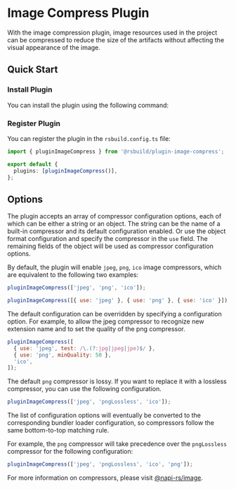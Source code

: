 # Image Compress Plugin


<SourceCode href="https://github.com/web-infra-dev/rsbuild/tree/main/packages/plugin-image-compress" />

With the image compression plugin, image resources used in the project can be compressed to reduce the size of the artifacts without affecting the visual appearance of the image.

## Quick Start

### Install Plugin

You can install the plugin using the following command:


<PackageManagerTabs command="add @rsbuild/plugin-image-compress -D" />

### Register Plugin

You can register the plugin in the `rsbuild.config.ts` file:

```ts title="rsbuild.config.ts"
import { pluginImageCompress } from '@rsbuild/plugin-image-compress';

export default {
  plugins: [pluginImageCompress()],
};
```

## Options

The plugin accepts an array of compressor configuration options, each of which can be either a string or an object. The string can be the name of a built-in compressor and its default configuration enabled.
Or use the object format configuration and specify the compressor in the `use` field. The remaining fields of the object will be used as compressor configuration options.

By default, the plugin will enable `jpeg`, `png`, `ico` image compressors, which are equivalent to the following two examples:

```js
pluginImageCompress(['jpeg', 'png', 'ico']);
```

```js
pluginImageCompress([{ use: 'jpeg' }, { use: 'png' }, { use: 'ico' }]);
```

The default configuration can be overridden by specifying a configuration option.
For example, to allow the jpeg compressor to recognize new extension name and to set the quality of the png compressor.

```js
pluginImageCompress([
  { use: 'jpeg', test: /\.(?:jpg|jpeg|jpe)$/ },
  { use: 'png', minQuality: 50 },
  'ico',
]);
```

The default `png` compressor is lossy.
If you want to replace it with a lossless compressor, you can use the following configuration.

```js
pluginImageCompress(['jpeg', 'pngLossless', 'ico']);
```

The list of configuration options will eventually be converted to the corresponding bundler loader configuration, so compressors follow the same bottom-to-top matching rule.

For example, the `png` compressor will take precedence over the `pngLossless` compressor for the following configuration:

```js
pluginImageCompress(['jpeg', 'pngLossless', 'ico', 'png']);
```

For more information on compressors, please visit [@napi-rs/image](https://image.napi.rs/docs).
